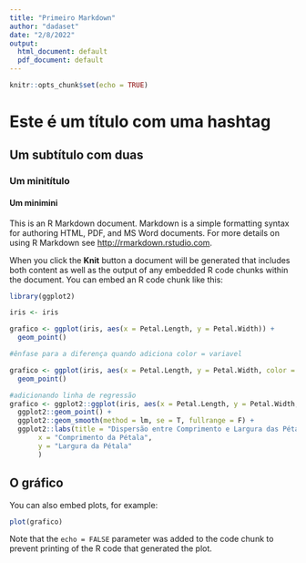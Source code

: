 ```yaml
---
title: "Primeiro Markdown"
author: "dadaset"
date: "2/8/2022"
output:
  html_document: default
  pdf_document: default
---
```


```r
knitr::opts_chunk$set(echo = TRUE)
```

# Este é um título com uma hashtag
## Um subtítulo com duas
### Um minitítulo
#### Um minimini 

This is an R Markdown document. Markdown is a simple formatting syntax for authoring HTML, PDF, and MS Word documents. For more details on using R Markdown see <http://rmarkdown.rstudio.com>.

When you click the **Knit** button a document will be generated that includes both content as well as the output of any embedded R code chunks within the document. You can embed an R code chunk like this:

```r
library(ggplot2)

iris <- iris

grafico <- ggplot(iris, aes(x = Petal.Length, y = Petal.Width)) +
  geom_point()

#ênfase para a diferença quando adiciona color = variavel

grafico <- ggplot(iris, aes(x = Petal.Length, y = Petal.Width, color = Species)) + 
  geom_point()

#adicionando linha de regressão
grafico <- ggplot2::ggplot(iris, aes(x = Petal.Length, y = Petal.Width, color = Species)) + 
  ggplot2::geom_point() +
  ggplot2::geom_smooth(method = lm, se = T, fullrange = F) +
  ggplot2::labs(title = "Dispersão entre Comprimento e Largura das Pétalas no gênero Iris",
       x = "Comprimento da Pétala",
       y = "Largura da Pétala"
       )

```

## O gráfico 

You can also embed plots, for example:

```r
plot(grafico)
```

Note that the `echo = FALSE` parameter was added to the code chunk to prevent printing of the R code that generated the plot.
